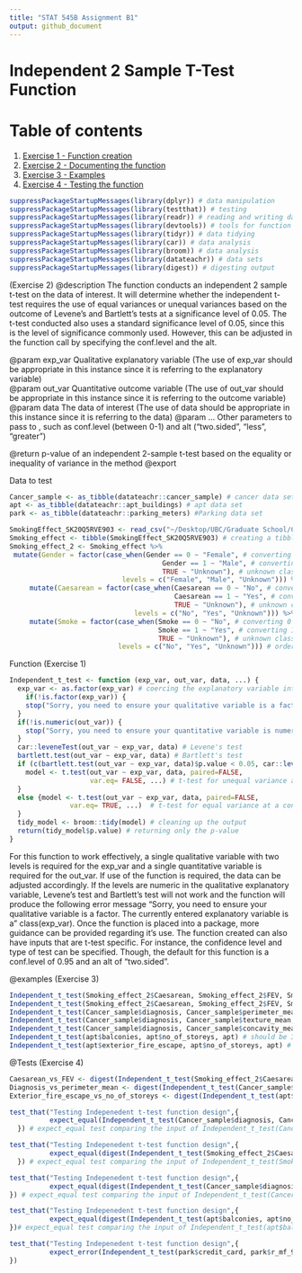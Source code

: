 ```yaml
---
title: "STAT 545B Assignment B1"
output: github_document
---
```

# Independent 2 Sample T-Test Function

# Table of contents
1. [Exercise 1 - Function creation](#Exercise 1)
2. [Exercise 2 - Documenting the function](#Exercise 2)
3. [Exercise 3 - Examples](#Exercise 3)
4. [Exercise 4 - Testing the function](#Exercise 4)

```r
suppressPackageStartupMessages(library(dplyr)) # data manipulation
suppressPackageStartupMessages(library(testthat)) # testing
suppressPackageStartupMessages(library(readr)) # reading and writing data
suppressPackageStartupMessages(library(devtools)) # tools for function
suppressPackageStartupMessages(library(tidyr)) # data tidying
suppressPackageStartupMessages(library(car)) # data analysis
suppressPackageStartupMessages(library(broom)) # data analysis
suppressPackageStartupMessages(library(datateachr)) # data sets
suppressPackageStartupMessages(library(digest)) # digesting output
```

<a name="Exercise 2"></a>
(Exercise 2)
@description The function conducts an independent 2 sample t-test on the data of interest. It will determine whether the independent t-test requires the use 
of equal variances or unequal variances based on the outcome of Levene's and Bartlett's tests at a significance level of 0.05. The t-test conducted also uses 
a standard significance level of 0.05, since this is the level of significance commonly used. However, this can be adjusted in the function call by specifying
the conf.level and the alt. 

@param exp_var Qualitative explanatory variable (The use of exp_var should be appropriate in this instance since it is referring to the explanatory variable)  
@param out_var Quantitative outcome variable (The use of out_var should be appropriate in this instance since it is referring to the outcome variable)
@param data The data of interest (The use of data should be appropriate in this instance since it is referring to the data)
@param ... Other parameters to pass to \code{t.test()}, such as conf.level (between 0-1) and alt ("two.sided", "less", "greater") 

@return p-value of an independent 2-sample t-test based on the equality or inequality of variance in the method 
@export 

Data to test
```r
Cancer_sample <- as_tibble(datateachr::cancer_sample) # cancer data set
apt <- as_tibble(datateachr::apt_buildings) # apt data set
park <- as_tibble(datateachr::parking_meters) #Parking data set

SmokingEffect_SK20Q5RVE903 <- read_csv("~/Desktop/UBC/Graduate School/Courses/Term 1/SPPH 400/Assignments/Assignment 3/SmokingEffect_SK20Q5RVE903.csv") # data from SPPH 400
Smoking_effect <- tibble(SmokingEffect_SK20Q5RVE903) # creating a tibble
Smoking_effect_2 <- Smoking_effect %>% 
 mutate(Gender = factor(case_when(Gender == 0 ~ "Female", # converting entry 0 to Female
                                      Gender == 1 ~ "Male", # converting entry 1 to Male
                                      TRUE ~ "Unknown"), # unknown class
                            levels = c("Female", "Male", "Unknown"))) %>%
     mutate(Caesarean = factor(case_when(Caesarean == 0 ~ "No", # converting entry 0 to Non-cesarean birth
                                         Caesarean == 1 ~ "Yes", # converting entry 1 to Cesarean birth
                                         TRUE ~ "Unknown"), # unknown class
                               levels = c("No", "Yes", "Unknown"))) %>%
     mutate(Smoke = factor(case_when(Smoke == 0 ~ "No", # converting 0 to non-smoker
                                     Smoke == 1 ~ "Yes", # converting 1 to smoker
                                     TRUE ~ "Unknown"), # unknown class
                           levels = c("No", "Yes", "Unknown"))) # ordering levels
```


<a name="Exercise 1"></a>
Function (Exercise 1)
```r
Independent_t_test <- function (exp_var, out_var, data, ...) {
  exp_var <- as.factor(exp_var) # coercing the explanatory variable into a factor
    if(!is.factor(exp_var)) {
    stop("Sorry, you need to ensure your qualitative variable is a factor", " The currently entered explanatory variable is a ", class(exp_var)) #Checks to see if the exp_var input is numeric
  }
  if(!is.numeric(out_var)) {
    stop("Sorry, you need to ensure your quantitative variable is numeric.", " The currently entered outcome variable is a ", class(out_var)) #Checks to see if the out_var input is numeric
  }
  car::leveneTest(out_var ~ exp_var, data) # Levene's test
  bartlett.test(out_var ~ exp_var, data) # Bartlett's test
  if (c(bartlett.test(out_var ~ exp_var, data)$p.value < 0.05, car::leveneTest(out_var ~ exp_var, data)$p.value < 0.05)){
    model <- t.test(out_var ~ exp_var, data, paired=FALSE, 
                    var.eq= FALSE, ...) # t-test for unequal variance at a confidence level of 0.95
  }
  else {model <- t.test(out_var ~ exp_var, data, paired=FALSE, 
               var.eq= TRUE, ...)  # t-test for equal variance at a confidence level of 0.95
  }
  tidy_model <- broom::tidy(model) # cleaning up the output
  return(tidy_model$p.value) # returning only the p-value
}
```

<p>For this function to work effectively, a single qualitative variable with two levels is required for the exp_var and a single quantitative variable is required for the out_var. If use of the function is required, the data can be adjusted accordingly. If the levels are numeric in the qualitative explanatory variable, Levene's test and Bartlett's test will not work and the function will produce the following error message "Sorry, you need to ensure your qualitative variable is a factor. The currently entered explanatory variable is a " class(exp_var). Once the function is placed into a package, more guidance can be provided regarding it's use. The function created can also have inputs that are t-test specific. For instance, the confidence level and type of test can be specified. Though, the default for this function is a conf.level of 0.95 and an alt of "two.sided".</p>

<a name="Exercise 3"></a>
@examples (Exercise 3)
```r
Independent_t_test(Smoking_effect_2$Caesarean, Smoking_effect_2$FEV, Smoking_effect_2, conf.level=0.95, alt="two.sided") # should be 0.7097405
Independent_t_test(Smoking_effect_2$Caesarean, Smoking_effect_2$FEV, Smoking_effect_2, conf.level=0.975, alt="greater") # should be 0.6451297
Independent_t_test(Cancer_sample$diagnosis, Cancer_sample$perimeter_mean, Cancer_sample, conf.level=0.99, alt="less") # should be 5.115705e-67
Independent_t_test(Cancer_sample$diagnosis, Cancer_sample$texture_mean, Cancer_sample, conf.level=0.95, alt="less") # should be 2.029318e-25
Independent_t_test(Cancer_sample$diagnosis, Cancer_sample$concavity_mean, Cancer_sample, conf.level=0.95, alt="two.sided") # should be 3.742121e-58
Independent_t_test(apt$balconies, apt$no_of_storeys, apt) # should be 3.968512e-135
Independent_t_test(apt$exterior_fire_escape, apt$no_of_storeys, apt) # should be 4.225185e-10
```

<a name="Exercise 4"></a>
@Tests (Exercise 4)
```r
Caesarean_vs_FEV <- digest(Independent_t_test(Smoking_effect_2$Caesarean, Smoking_effect_2$FEV, Smoking_effect_2)) # digesting the Independent_t_test input
Diagnosis_vs_perimeter_mean <- digest(Independent_t_test(Cancer_sample$diagnosis, Cancer_sample$perimeter_mean, Cancer_sample)) # digesting the Independent_t_test input
Exterior_fire_escape_vs_no_of_storeys <- digest(Independent_t_test(apt$balconies, apt$no_of_storeys, apt)) # digesting the Independent_t_test input
```

```r
test_that("Testing Indepenedent t-test function design",{ 
          expect_equal(Independent_t_test(Cancer_sample$diagnosis, Cancer_sample$texture_mean, Cancer_sample), 4.058636e-25)
  }) # expect_equal test comparing the input of Independent_t_test(Cancer_sample$diagnosis, Cancer_sample$texture_mean, Cancer_sample) to the digested input
```

```r
test_that("Testing Indepenedent t-test function design",{ 
          expect_equal(digest(Independent_t_test(Smoking_effect_2$Caesarean, Smoking_effect_2$FEV, Smoking_effect_2)), Caesarean_vs_FEV)
  }) # expect_equal test comparing the input of Independent_t_test(Smoking_effect_2$Caesarean, Smoking_effect_2$FEV, Smoking_effect_2) to the digested input
```

```r
test_that("Testing Indepenedent t-test function design",{ 
          expect_equal(digest(Independent_t_test(Cancer_sample$diagnosis, Cancer_sample$perimeter_mean, Cancer_sample)), Diagnosis_vs_perimeter_mean)
}) # expect_equal test comparing the input of Independent_t_test(Cancer_sample$diagnosis, Cancer_sample$perimeter_mean, Cancer_sample) to the digested input
```

```r
test_that("Testing Indepenedent t-test function design",{
          expect_equal(digest(Independent_t_test(apt$balconies, apt$no_of_storeys, apt)), Exterior_fire_escape_vs_no_of_storeys)
})# expect_equal test comparing the input of Independent_t_test(apt$balconies, apt$no_of_storeys, apt) to the digested input
```

```r
test_that("Testing Indepenedent t-test function design",{
          expect_error(Independent_t_test(park$credit_card, park$r_mf_9a_6p, park), "Sorry, you need to ensure your quantitative variable is numeric. The currently entered outcome variable is a character") # expect_error test comparing the input error to the predicted error
})
```

